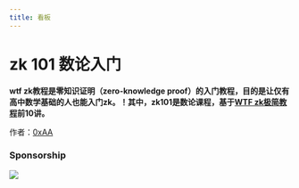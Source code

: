 ```yaml
---
title: 看板
---
```


# zk 101 数论入门

**wtf zk教程是零知识证明（zero-knowledge proof）的入门教程，目的是让仅有高中数学基础的人也能入门zk。！其中，zk101是数论课程，基于[WTF zk极简教程](https://github.com/WTFAcademy/WTF-zk)前10讲。**

作者：[0xAA](https://github.com/AmazingAng)

### Sponsorship

![](./img/zksync.png)

